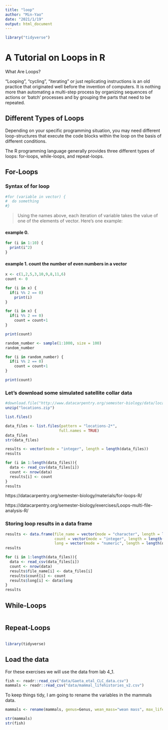 ```yaml
---
title: "loop"
author: "Min-Yao"
date: "2021/1/19"
output: html_document
---
```


```r
library("tidyverse")

```


# A Tutorial on Loops in R

What Are Loops?

“Looping”, “cycling”, “iterating” or just replicating instructions is an old practice that originated well before the invention of computers. It is nothing more than automating a multi-step process by organizing sequences of actions or ‘batch’ processes and by grouping the parts that need to be repeated.


## Different Types of Loops

Depending on your specific programming situation, you may need different loop-structures that execute the code blocks within the loop on the basis of different conditions.

The R programming language generally provides three different types of loops: for-loops, while-loops, and repeat-loops. 

## For-Loops

### Syntax of for loop

```r
#for (variable in vector) {
#  do something
#}
```

> Using the names above, each iteration of variable takes the value of one of the elements of vector. Here’s one example:

#### example 0.

```r
for (i in 1:10) {
  print(i^2)
}
```

#### example 1. count the number of even numbers in a vector

```r
x <- c(1,2,5,3,10,9,8,11,6)
count <- 0

for (i in x) {
  if(i %% 2 == 0)  
    print(i)
}
```

```r
for (i in x) {
  if(i %% 2 == 0)  
    count = count+1
}

print(count)
```
```r
random_number <- sample(1:1000, size = 100)
random_number

for (i in random_number) {
  if(i %% 2 == 0)  
    count = count+1
}

print(count)
```

### Let’s download some simulated satellite collar data

```r
#download.file("http://www.datacarpentry.org/semester-biology/data/locations.zip", "locations.zip")
unzip("locations.zip")
```

```r
list.files()
```

```r
data_files <- list.files(pattern = "locations-2*", 
                        full.names = TRUE)
data_files
str(data_files)
```
```r
results <- vector(mode = "integer", length = length(data_files))
results
```

```r
for (i in 1:length(data_files)){
  data <- read_csv(data_files[i])
  count <- nrow(data)
  results[i] <- count
}
results
```

https://datacarpentry.org/semester-biology/materials/for-loops-R/

https://datacarpentry.org/semester-biology/exercises/Loops-multi-file-analysis-R/

### Storing loop results in a data frame

```r
results <- data.frame(file_name = vector(mode = "character", length = length(data_files)),
                      count = vector(mode = "integer", length = length(data_files)),
                      long = vector(mode = "numeric", length = length(data_files)))
results
```

```r
for (i in 1:length(data_files)){
  data <- read_csv(data_files[i])
  count <- nrow(data)
  results$file_name[i] <- data_files[i]
  results$count[i] <- count
  results$long[i] <- data$long
}
results
```


## While-Loops

```r

```


## Repeat-Loops

```r

```

```r
library(tidyverse)
```

## Load the data
For these exercises we will use the data from lab 4_1.  
```r
fish <- readr::read_csv("data/Gaeta_etal_CLC_data.csv")
mammals <- readr::read_csv("data/mammal_lifehistories_v2.csv")
```

To keep things tidy, I am going to rename the variables in the mammals data.  
```r
mammals <- rename(mammals, genus=Genus, wean_mass="wean mass", max_life="max. life", litter_size="litter size", litters_per_year="litters/year")
```

```r
str(mammals)
str(fish)
```
